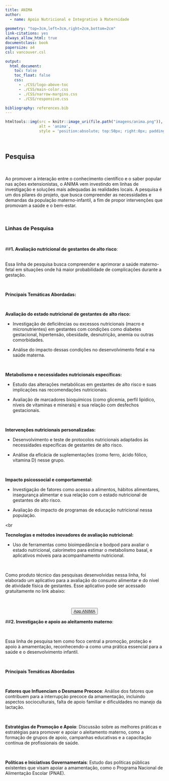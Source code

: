 ---
title: ANIMA
author:
  - name: Apoio Nutricional e Integrativo à Maternidade
  
geometry: "top=3cm,left=3cm,right=2cm,bottom=2cm"
link-citations: yes
always_allow_html: true
documentclass: book
papersize: a4
csl: vancouver.csl

output:
  html_document:
    toc: false
    toc_float: false
    css:
      - ./CSS/logo-above-toc
      - ./CSS/main-color.css
      - ./CSS/narrow-margins.css
      - ./CSS/responsive.css

bibliography: references.bib
---

```{r, echo = FALSE}
htmltools::img(src = knitr::image_uri(file.path("imagens/anima.png")), 
               alt = 'anima', 
               style = 'position:absolute; top:50px; right:0px; padding:10px; width:150px;')
```

<br>

## **Pesquisa**

<br>

Ao promover a interação entre o conhecimento científico e o saber popular nas ações extensionistas, o ANIMA vem investindo em linhas de investigação e soluções mais adequadas às realidades locais. A pesquisa é um dos pilares do projeto, que busca compreender as necessidades e demandas da população materno-infantil, a fim de propor intervenções que promovam a saúde e o bem-estar.

<br>

### **Linhas de Pesquisa**

<br>

##**1. Avaliação nutricional de gestantes de alto risco**:

<br>
Essa linha de pesquisa busca compreender e aprimorar a saúde materno-fetal em situações onde há maior probabilidade de complicações durante a gestação.  

<br>

**Principais Temáticas Abordadas:**

<br>

**Avaliação do estado nutricional de gestantes de alto risco:**

- Investigação de deficiências ou excessos nutricionais (macro e micronutrientes) em gestantes com condições como diabetes gestacional, hipertensão, obesidade, desnutrição, anemia ou outras comorbidades.

- Análise do impacto dessas condições no desenvolvimento fetal e na saúde materna.

<br>

**Metabolismo e necessidades nutricionais específicas:**

- Estudo das alterações metabólicas em gestantes de alto risco e suas implicações nas recomendações nutricionais.

- Avaliação de marcadores bioquímicos (como glicemia, perfil lipídico, níveis de vitaminas e minerais) e sua relação com desfechos gestacionais.

<br>

**Intervenções nutricionais personalizadas:**

- Desenvolvimento e teste de protocolos nutricionais adaptados às necessidades específicas de gestantes de alto risco.

- Análise da eficácia de suplementações (como ferro, ácido fólico, vitamina D) nesse grupo.

<br>

**Impacto psicossocial e comportamental:**

- Investigação de fatores como acesso a alimentos, hábitos alimentares, insegurança alimentar e sua relação com o estado nutricional de gestantes de alto risco.

- Avaliação do impacto de programas de educação nutricional nessa população.

<br

**Tecnologias e métodos inovadores de avaliação nutricional:**

- Uso de ferramentas como bioimpedância e bodpod para avaliar o estado nutricional, calorímetro para estimar o metabolismo basal, e aplicativos móveis para acompanhamento nutricional.

<br>

Como produto técnico das pesquisas desenvolvidas nessa linha, foi elaborado um aplicativo para a avaliação do consumo alimentar e  do nível de atividade física de gestantes. Esse aplicativo pode ser acessado gratuitamente no link abaixo:

<br>

<center>
<button type="button" class="btn btn-primary">[App ANIMA](https://sciencer.shinyapps.io/Anima/)</button>
</center>


##**2. Investigação e apoio ao aleitamento materno**:

<br>

Essa linha de pesquisa tem como foco central a promoção, proteção e apoio à amamentação, reconhecendo-a como uma prática essencial para a saúde e o desenvolvimento infantil. 

<br>

**Principais Temáticas Abordadas**

<br>

**Fatores que Influenciam o Desmame Precoce**: Análise dos fatores que contribuem para a interrupção precoce da amamentação, incluindo aspectos socioculturais, falta de apoio familiar e dificuldades no manejo da lactação. 

<br>

**Estratégias de Promoção e Apoio**: Discussão sobre as melhores práticas e estratégias para promover e apoiar o aleitamento materno, como a formação de grupos de apoio, campanhas educativas e a capacitação contínua de profissionais de saúde. 

<br>

**Políticas e Iniciativas Governamentais**: Estudo das políticas públicas existentes que visam apoiar a amamentação, como o Programa Nacional de Alimentação Escolar (PNAE).



